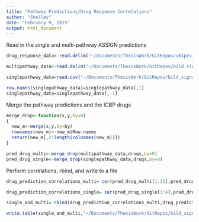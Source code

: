 ```yaml
---
title: "Pathway Predictions/Drug Response Correlations"
author: "Shelley"
date: "February 9, 2015"
output: html_document
---
```


Read in the single and multi-pathway ASSIGN predictions
```r
drug_response_data<-read.delim("~/Documents/ThesisWork/GitRepos/u01project/SignatureValidations/EGFR/ICBP/ICBP_drugs.txt", header=1, sep='\t',row.names=1)

multipathway_data<-read.delim("~/Documents/ThesisWork/GitRepos/bild_signatures/Results/predictions/multipathway_preds.txt", header=1, sep='\t',row.names=1) 

singlepathway_data=read.csv("~/Documents/ThesisWork/GitRepos/bild_signatures/Results/predictions/single_pathway_results.csv") 

row.names(singlepathway_data)=singlepathway_data[,1]
singlepathway_data=singlepathway_data[,-1]
```

Merge the pathway predictions and the ICBP drugs
```r

merge_drop<-function(x,y,by=0)
{
  new_m<-merge(x,y,by=by)
  rownames(new_m)<-new_m$Row.names
  return(new_m[,2:length(colnames(new_m))])
}

pred_drug_multi<-merge_drop(multipathway_data,drugs,by=0)
pred_drug_single<-merge_drop(singlepathway_data,drugs,by=0)


```

Perform correlations, rbind, and write to a file
```r
drug_prediction_correlations_multi= cor(pred_drug_multi[1:25],pred_drug_multi[36:125],use="na.or.complete")

drug_prediction_correlations_single= cor(pred_drug_single[1:4],pred_drug_single[15:104],use="na.or.complete")

single_and_multi= rbind(drug_prediction_correlations_multi,drug_prediction_correlations_single)

write.table(single_and_multi,"~/Documents/ThesisWork/GitRepos/bild_signatures/Correlations_ICBP_Single_Multi2.txt",sep='\t', col.names = NA,quote=F)

```


